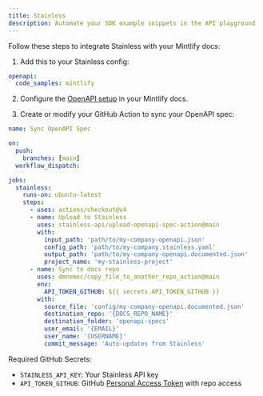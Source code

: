 ```yaml
---
title: Stainless
description: Automate your SDK example snippets in the API playground
---
```


Follow these steps to integrate Stainless with your Mintlify docs:

1. Add this to your Stainless config:

```yaml openapi.stainless.yml
openapi:
  code_samples: mintlify
```

2. Configure the [OpenAPI setup](/api-playground/openapi/setup#in-the-repo) in your Mintlify docs.

3. Create or modify your GitHub Action to sync your OpenAPI spec:

```yaml
name: Sync OpenAPI Spec

on:
  push:
    branches: [main]
  workflow_dispatch:

jobs:
  stainless:
    runs-on: ubuntu-latest
    steps:
      - uses: actions/checkout@v4
      - name: Upload to Stainless
        uses: stainless-api/upload-openapi-spec-action@main
        with:
          input_path: 'path/to/my-company-openapi.json'
          config_path: 'path/to/my-company.stainless.yaml'
          output_path: 'path/to/my-company-openapi.documented.json'
          project_name: 'my-stainless-project'
      - name: Sync to docs repo
        uses: dmnemec/copy_file_to_another_repo_action@main
        env:
          API_TOKEN_GITHUB: ${{ secrets.API_TOKEN_GITHUB }}
        with:
          source_file: 'config/my-company-openapi.documented.json'
          destination_repo: '{DOCS_REPO_NAME}'
          destination_folder: 'openapi-specs'
          user_email: '{EMAIL}'
          user_name: '{USERNAME}'
          commit_message: 'Auto-updates from Stainless'
```

Required GitHub Secrets:
- `STAINLESS_API_KEY`: Your Stainless API key
- `API_TOKEN_GITHUB`: GitHub [Personal Access Token](https://docs.github.com/en/authentication/keeping-your-account-and-data-secure/managing-your-personal-access-tokens) with repo access